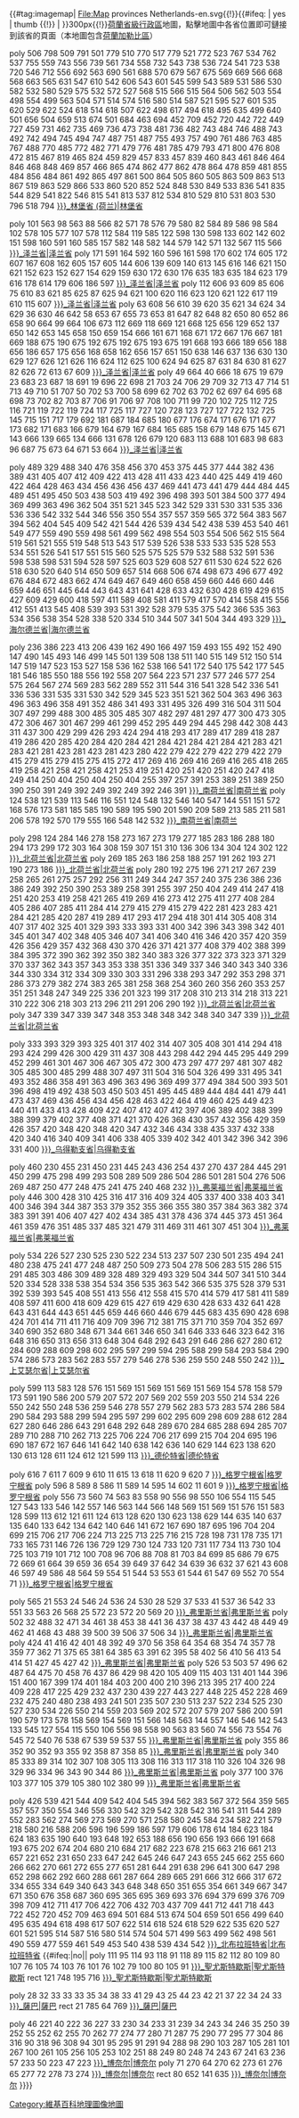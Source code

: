 {{#tag:imagemap|
File:Map provinces Netherlands-en.svg{{!}}{{#ifeq: {{{thumb|yes}}} | yes | thumb {{!}} | }}300px{{!}}[[荷蘭省份|荷蘭省級行政區]]地圖，點擊地圖中各省位置即可鏈接到該省的頁面（本地圖包含[[荷蘭加勒比區]]）

poly 506 798 509 791 501 779 510 770 517 779 521 772 523 767 534 762 537 755 559 743 556 739 561 734 558 732 543 738 536 724 541 723 538 720 546 712 556 692 563 690 561 688 570 679 567 675 569 669 566 668 568 663 565 631 547 610 542 606 543 601 545 599 543 589 531 586 530 582 532 580 529 575 532 572 527 568 515 566 515 564 506 562 503 554 498 554 499 563 504 571 514 574 516 580 514 587 521 595 527 601 535 620 529 622 524 618 514 618 507 622 498 617 494 618 495 635 499 640 501 656 504 659 513 674 501 684 463 694 452 709 452 720 442 722 449 727 459 731 462 735 469 736 473 738 481 736 482 743 484 746 488 743 492 742 494 745 494 747 487 751 487 755 493 757 490 761 486 763 485 767 488 770 485 772 482 771 479 776 481 785 479 793 471 800 476 808 472 815 467 819 465 824 459 829 457 833 457 839 460 843 461 846 464 846 468 848 469 857 466 865 474 862 477 862 478 864 478 859 481 855 484 856 484 861 492 865 497 861 500 864 505 860 505 863 509 863 513 867 519 863 529 866 533 860 520 852 524 848 530 849 533 836 541 835 544 829 541 822 546 815 541 813 537 812 534 810 529 810 531 803 530 796 518 794 [[{{{prefix|}}}_林堡省 (荷兰)|林堡省]]

poly 101 563 98 563 88 566 82 571 78 576 79 580 82 584 89 586 98 584 102 578 105 577 107 578 112 584 119 585 122 598 130 598 133 602 142 602 151 598 160 591 160 585 157 582 148 582 144 579 142 571 132 567 115 566 [[{{{prefix|}}}_泽兰省|泽兰省]]
poly 171 591 164 592 160 596 161 598 170 602 174 605 172 607 167 608 162 605 157 605 144 606 139 609 140 613 145 616 146 621 150 621 152 623 152 627 154 629 159 630 172 630 176 635 183 635 184 623 179 616 178 614 179 606 186 597 [[{{{prefix|}}}_泽兰省|泽兰省]]
poly 112 606 93 609 85 606 75 610 83 621 85 625 87 625 94 621 100 620 116 623 120 621 122 617 119 610 115 607 [[{{{prefix|}}}_泽兰省|泽兰省]]
poly 63 608 56 610 39 620 35 621 34 624 34 629 36 630 46 642 58 653 67 655 73 653 81 647 82 648 82 650 80 652 86 658 90 664 99 664 106 673 112 669 118 669 121 668 125 656 129 652 137 650 142 653 145 658 150 659 154 666 161 671 168 671 172 667 176 667 181 669 188 675 190 675 192 675 192 675 193 675 191 668 193 666 189 656 188 656 186 657 175 656 168 658 162 656 157 651 150 638 146 637 136 630 130 629 127 626 121 626 116 624 112 625 100 624 94 625 87 631 84 630 81 627 82 626 72 613 67 609 [[{{{prefix|}}}_泽兰省|泽兰省]]
poly 49 664 40 666 18 675 19 679 23 683 23 687 18 691 19 696 22 698 21 703 24 706 29 709 32 713 47 714 51 713 49 710 51 707 50 702 53 700 58 699 62 702 63 702 62 697 64 695 68 698 73 702 82 703 87 706 91 706 97 708 100 711 99 720 102 725 112 725 116 721 119 722 119 724 117 725 117 727 120 728 123 727 127 722 132 725 145 715 151 717 179 692 181 687 184 685 180 677 176 674 171 676 171 677 173 682 171 683 166 679 164 679 167 684 165 685 158 679 148 675 145 671 143 666 139 665 134 666 131 678 126 679 120 683 113 688 101 683 98 683 96 687 75 673 64 671 53 664 [[{{{prefix|}}}_泽兰省|泽兰省]]

poly 489 329 488 340 476 358 456 370 453 375 445 377 444 382 436 389 431 405 407 412 409 422 413 428 411 433 423 440 425 449 419 460 422 464 428 463 434 456 436 456 437 469 441 473 441 479 444 484 445 489 451 495 450 503 438 503 419 492 396 498 393 501 384 500 377 494 369 499 363 496 362 504 351 521 345 523 342 529 331 530 331 535 336 536 336 542 332 544 346 556 350 554 357 557 359 565 372 564 383 567 394 562 404 545 409 542 421 544 426 539 434 542 438 539 453 540 461 549 477 559 490 559 498 561 499 562 498 554 503 554 506 562 515 564 519 561 521 555 519 548 513 543 517 539 526 538 533 533 535 528 553 534 551 526 541 517 551 515 560 525 575 525 579 532 588 532 591 536 598 538 598 531 594 528 597 525 603 529 608 527 611 530 624 522 626 518 630 520 640 514 650 509 657 514 668 506 674 498 673 496 677 492 676 484 672 483 662 474 649 467 649 460 658 459 660 446 660 446 659 446 651 445 644 443 643 431 641 428 633 432 630 428 619 429 615 427 609 429 600 418 597 411 589 408 581 411 579 417 570 414 558 415 556 412 551 413 545 408 539 393 531 392 528 379 535 375 542 366 535 363 534 356 538 354 528 338 520 334 510 344 507 341 504 344 493 329 [[{{{prefix|}}}_海尔德兰省|海尔德兰省]]

poly 236 386 223 413 206 439 162 490 166 497 159 493 155 492 152 490 147 490 145 493 146 499 145 501 139 508 138 511 140 515 149 512 150 514 147 519 147 523 153 527 158 536 162 538 166 541 172 540 175 542 177 545 181 546 185 550 188 556 192 558 207 564 223 571 237 577 246 577 254 575 264 567 274 569 283 562 289 552 311 544 316 541 328 542 336 541 336 536 331 535 331 530 342 529 345 523 351 521 362 504 363 496 363 496 363 496 358 491 352 486 341 493 331 495 326 499 316 504 311 504 307 497 299 488 300 485 305 485 307 482 297 481 297 477 300 473 305 472 306 467 301 467 299 461 299 452 295 449 294 445 298 442 308 443 311 437 300 429 299 426 293 424 294 418 293 417 289 417 289 418 287 419 286 420 285 420 284 420 284 421 284 421 284 421 284 421 283 421 283 421 281 423 281 423 281 423 280 422 279 422 279 422 279 422 279 415 279 415 279 415 275 415 272 417 269 416 269 416 269 416 265 418 265 419 258 421 258 421 258 421 253 419 251 420 251 420 251 420 247 418 249 414 250 404 250 404 250 404 255 397 257 391 253 389 251 389 250 390 250 391 249 392 249 392 249 392 246 391 [[{{{prefix|}}}_南荷兰省|南荷兰省]]
poly 124 538 121 539 113 546 116 551 124 548 132 546 140 547 144 551 151 572 168 576 173 581 185 585 190 589 195 590 201 590 209 589 213 585 211 581 206 578 192 570 179 555 166 548 142 532 [[{{{prefix|}}}_南荷兰省|南荷兰]]
   
poly 298 124 284 146 278 158 273 167 273 179 277 185 283 186 288 180 294 173 299 172 303 164 308 159 307 151 310 136 306 134 304 124 302 122 [[{{{prefix|}}}_北荷兰省|北荷兰省]]
poly 269 185 263 186 258 188 257 191 262 193 271 190 273 186 [[{{{prefix|}}}_北荷兰省|北荷兰省]]
poly 280 192 275 196 271 217 267 239 258 265 261 275 257 292 256 311 249 344 247 357 240 375 236 386 236 386 249 392 250 390 253 389 258 391 255 397 250 404 249 414 247 418 251 420 253 419 258 421 265 419 269 416 273 412 275 411 277 408 284 405 286 407 285 411 284 414 279 415 279 415 279 422 281 423 283 421 284 421 285 420 287 419 289 417 293 417 294 418 301 414 305 408 314 407 317 402 325 401 329 393 333 393 331 400 342 396 343 398 342 401 345 401 347 402 348 405 346 407 341 406 340 416 346 420 357 420 359 426 356 429 357 432 368 430 370 426 371 421 377 408 379 402 388 399 384 395 372 390 362 392 350 382 340 383 326 377 322 373 323 371 329 370 337 362 343 357 343 353 338 351 336 349 337 346 340 343 340 336 344 330 334 312 334 309 330 303 331 296 338 293 347 292 353 298 371 286 373 279 382 274 383 265 381 258 368 254 360 260 356 260 353 257 351 251 348 247 349 225 336 201 323 199 317 208 310 213 314 218 313 221 310 222 306 218 303 213 296 211 291 206 290 192 [[{{{prefix|}}}_北荷兰省|北荷兰省]]
poly 347 339 347 339 347 348 353 348 348 342 348 340 347 339 [[{{{prefix|}}}_北荷兰省|北荷兰省]]
   
poly 333 393 329 393 325 401 317 402 314 407 305 408 301 414 294 418 293 424 299 426 300 429 311 437 308 443 298 442 294 445 295 449 299 452 299 461 301 467 306 467 305 472 300 473 297 477 297 481 307 482 305 485 300 485 299 488 307 497 311 504 316 504 326 499 331 495 341 493 352 486 358 491 363 496 363 496 369 499 377 494 384 500 393 501 396 498 419 492 438 503 450 503 451 495 445 489 444 484 441 479 441 473 437 469 436 456 434 456 428 463 422 464 419 460 425 449 423 440 411 433 413 428 409 422 407 412 407 412 397 406 389 402 388 399 388 399 379 402 377 408 371 421 370 426 368 430 357 432 356 429 359 426 357 420 348 420 348 420 347 432 346 434 338 435 337 432 338 420 340 416 340 409 341 406 338 405 339 402 342 401 342 396 342 396 331 400 [[{{{prefix|}}}_乌得勒支省|乌得勒支省]]

poly 460 230 455 231 450 231 445 243 436 254 437 270 437 284 445 291 450 299 475 298 499 293 508 289 509 286 504 286 501 281 504 276 506 269 487 250 477 248 475 241 475 240 468 232 [[{{{prefix|}}}_弗莱福兰省|弗莱福兰省]]
poly 446 300 428 310 425 316 417 316 409 324 405 337 400 338 403 341 400 346 394 344 387 353 379 352 355 366 355 380 357 384 363 382 374 383 391 391 406 407 427 402 434 385 431 378 436 374 445 373 451 364 461 359 476 351 485 337 485 321 479 311 469 311 461 307 451 304 [[{{{prefix|}}}_弗莱福兰省|弗莱福兰省]]

poly 534 226 527 230 525 230 522 234 513 237 507 230 501 235 494 241 480 238 475 241 477 248 487 250 509 273 504 278 506 283 515 286 515 291 485 303 486 309 489 328 489 329 493 329 504 344 507 341 510 344 520 334 528 338 538 354 534 356 535 363 542 366 535 375 528 379 531 392 539 393 545 408 551 413 556 412 558 415 570 414 579 417 581 411 589 408 597 411 600 418 609 429 615 427 619 429 630 428 633 432 641 428 643 431 644 443 651 445 659 446 660 446 679 445 683 435 690 428 698 424 701 414 711 411 716 409 709 396 712 381 715 371 710 359 704 352 697 340 690 352 680 348 671 344 661 346 650 341 646 333 646 323 642 316 648 316 650 313 656 313 648 304 648 292 643 291 646 286 627 280 612 284 609 288 609 298 602 295 597 299 594 295 588 299 584 293 584 290 574 286 573 283 562 283 557 279 546 278 536 259 550 248 550 242 [[{{{prefix|}}}_上艾瑟尔省|上艾瑟尔省]]

poly 599 113 583 128 576 151 569 151 569 151 569 151 569 154 578 158 579 173 591 190 586 200 579 207 572 207 569 202 559 203 550 214 534 226 550 242 550 248 536 259 546 278 557 279 562 283 573 283 574 286 584 290 584 293 588 299 594 295 597 299 602 295 609 298 609 288 612 284 627 280 646 286 643 291 648 292 648 289 670 284 685 288 694 285 707 289 710 288 710 262 713 225 706 224 706 217 699 215 704 204 695 196 690 187 672 167 646 141 642 140 638 142 636 140 629 144 623 138 620 130 613 128 611 124 612 121 599 113 [[{{{prefix|}}}_德伦特省|德伦特省]]

poly 616 7 611 7 609 9 610 11 615 13 618 11 620 9 620 7 [[{{{prefix|}}}_格罗宁根省|格罗宁根省]]
poly 596 8 589 8 586 11 589 14 595 14 602 11 601 9 [[{{{prefix|}}}_格罗宁根省|格罗宁根省]]
poly 556 73 560 74 563 83 558 90 556 98 550 106 554 115 545 127 543 133 546 142 557 146 563 144 566 148 569 151 569 151 576 151 583 128 599 113 612 121 611 124 613 128 620 130 623 138 629 144 635 140 637 135 640 133 642 134 642 140 646 141 672 167 690 187 695 196 704 204 699 215 706 217 706 224 713 225 713 225 716 215 728 198 731 178 735 171 733 165 731 146 726 136 729 129 730 124 733 120 731 117 734 113 730 104 725 103 719 101 712 100 708 96 706 88 708 81 703 84 699 85 686 79 675 72 669 61 664 39 659 36 654 39 649 37 642 34 639 36 632 37 621 43 608 46 597 49 586 48 564 59 554 51 544 53 553 61 544 61 547 69 552 70 554 71 [[{{{prefix|}}}_格罗宁根省|格罗宁根省]]

poly 565 21 553 24 546 24 536 24 530 28 529 37 533 41 537 36 542 33 551 33 563 26 568 25 572 23 572 20 569 20 [[{{{prefix|}}}_弗里斯兰省|弗里斯兰省]]
poly 502 32 488 32 471 34 461 38 453 38 441 36 437 38 437 43 442 48 449 49 462 41 468 43 488 39 500 39 506 37 506 34 [[{{{prefix|}}}_弗里斯兰省|弗里斯兰省]]
poly 424 41 416 42 401 48 392 49 370 56 358 64 354 68 354 74 357 78 359 77 362 71 375 65 381 64 385 63 391 62 395 58 402 56 410 56 413 54 414 51 427 45 427 42 [[{{{prefix|}}}_弗里斯兰省|弗里斯兰省]]
poly 526 53 503 57 496 62 487 64 475 70 458 76 437 86 429 98 420 105 409 115 403 131 401 144 396 151 400 167 399 174 401 184 403 200 400 210 396 213 395 217 400 224 409 228 417 225 429 232 437 230 439 227 443 227 448 225 452 228 469 232 475 240 480 238 493 241 501 235 507 230 513 237 522 234 525 230 527 230 534 226 550 214 559 203 569 202 572 207 579 207 586 200 591 190 579 173 578 158 569 154 569 151 566 148 563 144 557 146 546 142 543 133 545 127 554 115 550 106 556 98 558 90 563 83 560 74 556 73 554 76 545 72 540 76 538 67 539 59 537 55 [[{{{prefix|}}}_弗里斯兰省|弗里斯兰省]]
poly 355 86 352 90 352 93 355 92 358 87 358 85 [[{{{prefix|}}}_弗里斯兰省|弗里斯兰省]]
poly 340 85 333 89 314 102 307 108 305 113 308 116 313 117 318 110 326 104 326 98 329 96 334 96 343 90 344 86 [[{{{prefix|}}}_弗里斯兰省|弗里斯兰省]]
poly 377 100 376 103 377 105 379 105 380 102 380 99 [[{{{prefix|}}}_弗里斯兰省|弗里斯兰省]]

poly 426 539 421 544 409 542 404 545 394 562 383 567 372 564 359 565 357 557 350 554 346 556 330 542 329 542 328 542 316 541 311 544 289 552 283 562 274 569 273 569 270 571 258 580 245 584 234 582 221 579 218 580 216 588 206 596 196 599 186 597 179 606 178 614 184 623 184 624 183 635 190 640 193 648 192 653 188 656 190 656 193 666 191 668 193 675 202 674 204 680 210 684 217 682 223 678 215 663 216 661 213 657 221 652 231 650 233 647 242 645 246 647 243 655 245 662 255 660 266 662 270 661 272 655 277 651 281 644 291 638 296 641 300 647 298 652 298 662 292 660 288 661 287 664 289 665 291 666 312 666 317 672 334 655 334 649 340 643 343 648 348 650 351 655 354 661 349 667 347 671 350 676 358 687 360 695 365 695 369 693 376 694 379 699 376 709 398 709 412 711 417 706 422 706 432 703 437 709 441 712 441 718 443 722 452 720 452 709 463 694 501 684 513 674 504 659 501 656 499 640 495 635 494 618 498 617 507 622 514 618 524 618 529 622 535 620 527 601 521 595 514 587 516 580 514 574 504 571 499 563 499 562 498 561 490 559 477 559 461 549 453 540 438 539 434 542 [[{{{prefix|}}}_北布拉班特省|北布拉班特省]]
{{#ifeq:{{{overseas|}}}|no||
poly 111 95 114 93 118 91 118 89 115 82 112 80 109 80 107 76 105 74 103 76 101 76 102 79 100 80 105 91 [[{{{prefix|}}}_聖尤斯特歇斯|聖尤斯特歇斯]]
rect 121 748 195 716 [[{{{prefix|}}}_聖尤斯特歇斯|聖尤斯特歇斯]]

poly 28 32 33 33 33 35 34 38 33 41 29 43 25 44 23 42 21 37 22 34 24 33 [[{{{prefix|}}}_薩巴|薩巴]]
rect 21 785 64 769 [[{{{prefix|}}}_薩巴|薩巴]]

poly 46 221 40 222 36 227 33 230 34 233 31 239 34 243 34 246 35 250 39 252 55 252 62 255 70 262 77 274 77 280 71 287 75 290 77 295 77 304 86 316 90 318 96 308 94 301 95 295 91 291 94 288 98 290 103 287 105 281 101 267 100 261 105 256 105 253 102 251 88 249 80 248 74 243 67 241 63 236 57 233 50 223 47 223 [[{{{prefix|}}}_博奈尔|博奈尔]]
poly 71 270 64 270 62 273 61 276 65 277 72 278 73 274 [[{{{prefix|}}}_博奈尔|博奈尔]]
rect 80 652 141 635 [[{{{prefix|}}}_博奈尔|博奈尔]]
}}}}

<noinclude>[[Category:維基百科地理圖像地圖]]</noinclude>
